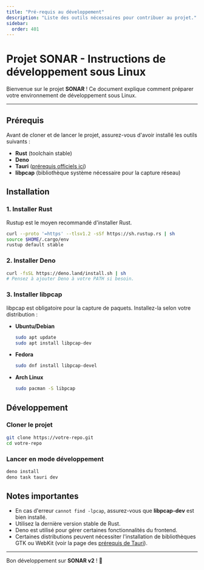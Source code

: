 ```yaml
---
title: "Pré-requis au développement"
description: "Liste des outils nécessaires pour contribuer au projet."
sidebar:
  order: 401
---
```


# Projet SONAR - Instructions de développement sous Linux

Bienvenue sur le projet **SONAR** ! Ce document explique comment préparer votre environnement de développement sous Linux.

---

## Prérequis

Avant de cloner et de lancer le projet, assurez-vous d'avoir installé les outils suivants :

- **Rust** (toolchain stable)
- **Deno**
- **Tauri** ([prérequis officiels ici](https://v2.tauri.app/fr/start/prerequisites/))
- **libpcap** (bibliothèque système nécessaire pour la capture réseau)


## Installation

### 1. Installer Rust

Rustup est le moyen recommandé d'installer Rust.

```bash
curl --proto '=https' --tlsv1.2 -sSf https://sh.rustup.rs | sh
source $HOME/.cargo/env
rustup default stable
```

### 2. Installer Deno

```bash
curl -fsSL https://deno.land/install.sh | sh
# Pensez à ajouter Deno à votre PATH si besoin.
```

### 3. Installer libpcap

libpcap est obligatoire pour la capture de paquets. Installez-la selon votre distribution :

- **Ubuntu/Debian**
  ```bash
  sudo apt update
  sudo apt install libpcap-dev
  ```

- **Fedora**
  ```bash
  sudo dnf install libpcap-devel
  ```

- **Arch Linux**
  ```bash
  sudo pacman -S libpcap
  ```


## Développement

### Cloner le projet

```bash
git clone https://votre-repo.git
cd votre-repo
```

### Lancer en mode développement

```bash
deno install 
deno task tauri dev
```

## Notes importantes

- En cas d'erreur `cannot find -lpcap`, assurez-vous que **libpcap-dev** est bien installé.
- Utilisez la dernière version stable de Rust.
- Deno est utilisé pour gérer certaines fonctionnalités du frontend.
- Certaines distributions peuvent nécessiter l'installation de bibliothèques GTK ou WebKit (voir la page des [prérequis de Tauri](https://v2.tauri.app/fr/start/prerequisites/)).

---

Bon développement sur **SONAR v2** ! 🚀

